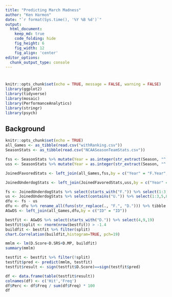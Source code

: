 ```yaml
---
title: "Predicting March Madness"
author: "Ken Harmon"
date: "`r format(Sys.time(), '%Y %B %d')`"
output:
  html_document:  
    keep_md: true
    code_folding: hide
    fig_height: 6
    fig_width: 12
    fig_align: 'center'
editor_options: 
  chunk_output_type: console
---
```


# {.tabset .tabset-fade}

```r
knitr::opts_chunk$set(echo = TRUE, message = FALSE, warning = FALSE)
library(ggplot2)
library(tidyverse)
library(mosaic)
library(PerformanceAnalytics)
library(stringr)
library(psych) 
```

## Background

```r
knitr::opts_chunk$set(echo = TRUE)
all_Games <- as_tibble(read.csv("withRanking.csv"))
SeasonStats <- as_tibble(read.csv("NCAASeasonTeamStats.csv"))
```

```r
fss <- SeasonStats %>% mutate(Year = as.integer(str_extract(Season, "^.{4}")) + 1) %>% setNames(paste0("F.",names(.)))
uss <- SeasonStats %>% mutate(Year = as.integer(str_extract(Season, "^.{4}")) + 1) %>% setNames(paste0("U.",names(.)))

JoinedFavoredStats <- left_join(all_Games,fss,by = c("Year" = "F.Year","F.Team" = "F.Team"))

JoinedUnderdogStats <- left_join(JoinedFavoredStats,uss,by = c("Year" = "U.Year","U.Team" = "U.Team"))

fs <- JoinedUnderdogStats %>% select(starts_with("F.")) %>% select(1:3,5,8:38)
us <- JoinedUnderdogStats %>% select(contains("U.")) %>% select(1:3,5,8:38)
dfu <- fs - us
dfu <- dfu %>% rename_all(funs(str_replace(., "F.", "D."))) %>% tibble::rowid_to_column("ID")
AGwDS <- left_join(all_Games,dfu,by = c("ID" = "ID"))
```

```r
bestfit <- AGwDS %>% select(starts_with("D.")) %>% select(4,9,19)
bestfit$split <- rnorm(nrow(bestfit)) > -1.4
buildfit <- bestfit %>% filter(split)
chart.Correlation(buildfit,histogram=TRUE, pch=19)
```

```r
mmlm <- lm(D.Score~D.SRS+D.MP, buildfit)
summary(mmlm)
```

```r
testfit <- bestfit %>% filter(!split)
testfit$pred <- predict(mmlm, testfit)
testfit$result <- sign(testfit$D.Score)==sign(testfit$pred)

df <- data.frame(table(testfit$result))
colnames(df) <- c('Hit','Freq')
df$Perc <- df$Freq / sum(df$Freq) * 100
df
```

